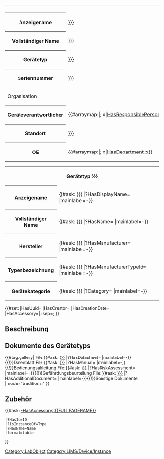 <noinclude>
{{OslTemplate:Helper/Docu/FormTemplate}}
{{OslTemplate:LIMS/Common/Template |id_postfix=di}}
</noinclude>
<includeonly><table class="info_box">
<tr>
<th class="heading" colspan="2">{{{display_name|}}}</th>
</tr>
<tr>
<th>Anzeigename</th>
<td>[[HasName::{{{display_name|}}}]]</td>
</tr>
<tr>
<th>Vollständiger Name</th>
<td>[[HasFullName::{{{full_name|}}}]]</td>
</tr>
<tr>
<th>Gerätetyp</th>
<td>[[IsInstanceOf::{{{type|}}}]]</td>
</tr>
<tr>
<th>Seriennummer</th>
<td>[[HasManufacturerInstanceId::{{{manufacturer_instance_id|}}}]]</td>
</tr>
<tr>
<td class="subheading" colspan="2">Organisation</td>
</tr>
<tr>
<th>Geräteverantwortlicher</th>
<td>{{#arraymap:{{{responsible_person|}}}|;|x|[[HasResponsiblePerson::x]]}}</td>
</tr>
<tr>
<th>Standort</th>
<td>[[IsLocatedIn::{{{location|}}}]]</td>
</tr>
<tr>
<th>OE</th>
<td>{{#arraymap:{{{department|}}}|;|x|[[HasDepartment::x]]}}</td>
</tr>
</table>
<table class="info_box">
<tr>
<th class="heading" colspan="2">Gerätetyp [[{{{type|}}}]]</th>
</tr>
<tr>
<th>Anzeigename</th>
<td>{{#ask: [[{{{type|}}}]] |?HasDisplayName= |mainlabel=-}}</td>
</tr>
<tr>
<th>Vollständiger Name</th>
<td>{{#ask: [[{{{type|}}}]] |?HasName= |mainlabel=-}}</td>
</tr>
<tr>
<th>Hersteller</th>
<td>{{#ask: [[{{{type|}}}]] |?HasManufacturer= |mainlabel=-}}</td>
</tr>
<tr>
<th>Typenbezeichnung</th>
<td>{{#ask: [[{{{type|}}}]] |?HasManufacturerTypeId= |mainlabel=-}}</td>
</tr>
<tr>
<th>Gerätekategorie</th>
<td>{{#ask: [[{{{type|}}}]] |?Category= |mainlabel=-}}</td>
</tr>
</table>{{OslTemplate:LIMS/Common |Device|Instance|name={{{display_name|}}}}}<!--
 -->{{#set:
|HasUuid={{{uuid|}}}
|HasCreator={{{creator|}}}
|HasCreationDate={{{creation_date|}}}
|HasAccessory={{{accessory|}}}|+sep=; <!-- contains removeable components like sensors -->
}}{{{subdevices|}}}<!-- contains unremoveable components like channels -->

== Beschreibung ==
{{{description|}}}

== Dokumente des Gerätetyps == 
{{#tag:gallery|
File:{{#ask: [[{{{type|}}}]] |?HasDatasheet= |mainlabel=-}}{{!}}Datenblatt
File:{{#ask: [[{{{type|}}}]] |?HasManual= |mainlabel=-}}{{!}}Bedienungsableitung
File:{{#ask: [[{{{type|}}}]] |?HasRiskAssessment= |mainlabel=-}}{{!}}Gefährdungsbeurteilung
File:{{#ask: [[{{{type|}}}]] |?HasAdditionalDocument= |mainlabel=-}}{{!}}Sonstige Dokumente
|mode="traditional"
}}
<br>

== Zubehör ==

{{#ask: [[-HasAccessory::{{FULLPAGENAME}}]]
 |?HasId=ID
 |?IsInstanceOf=Type
 |?HasName=Name
 |format=table
<!--  |transpose=true -->
}}

[[Category:LabObject]][[Category:LIMS/Device/Instance]]
</includeonly>